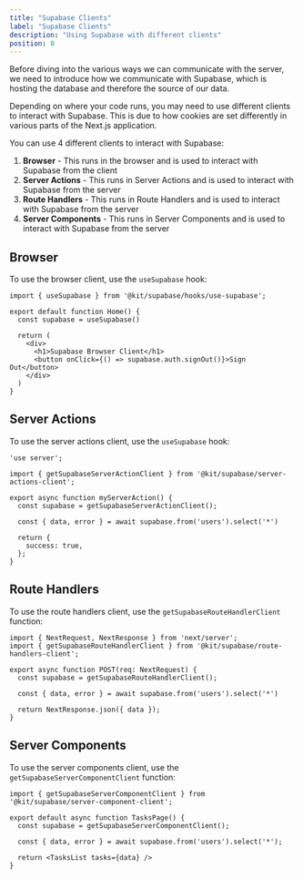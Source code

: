```yaml
---
title: "Supabase Clients"
label: "Supabase Clients"
description: "Using Supabase with different clients"
position: 0
---
```


Before diving into the various ways we can communicate with the server, we need to introduce how we communicate with Supabase, which is hosting the database and therefore the source of our data.

Depending on where your code runs, you may need to use different clients to interact with Supabase. This is due to how cookies are set differently in various parts of the Next.js application.

You can use 4 different clients to interact with Supabase:

1. **Browser** - This runs in the browser and is used to interact with Supabase from the client
2. **Server Actions** - This runs in Server Actions and is used to interact with Supabase from the server
3. **Route Handlers** - This runs in Route Handlers and is used to interact with Supabase from the server
4. **Server Components** - This runs in Server Components and is used to interact with Supabase from the server

## Browser

To use the browser client, use the `useSupabase` hook:

```tsx
import { useSupabase } from '@kit/supabase/hooks/use-supabase';

export default function Home() {
  const supabase = useSupabase()

  return (
    <div>
      <h1>Supabase Browser Client</h1>
      <button onClick={() => supabase.auth.signOut()}>Sign Out</button>
    </div>
  )
}
```

## Server Actions

To use the server actions client, use the `useSupabase` hook:

```tsx
'use server';

import { getSupabaseServerActionClient } from '@kit/supabase/server-actions-client';

export async function myServerAction() {
  const supabase = getSupabaseServerActionClient();

  const { data, error } = await supabase.from('users').select('*')

  return {
    success: true,
  };
}
```

## Route Handlers

To use the route handlers client, use the `getSupabaseRouteHandlerClient` function:

```tsx
import { NextRequest, NextResponse } from 'next/server';
import { getSupabaseRouteHandlerClient } from '@kit/supabase/route-handlers-client';

export async function POST(req: NextRequest) {
  const supabase = getSupabaseRouteHandlerClient();

  const { data, error } = await supabase.from('users').select('*')

  return NextResponse.json({ data });
}
```

## Server Components

To use the server components client, use the `getSupabaseServerComponentClient` function:

```tsx
import { getSupabaseServerComponentClient } from '@kit/supabase/server-component-client';

export default async function TasksPage() {
  const supabase = getSupabaseServerComponentClient();

  const { data, error } = await supabase.from('users').select('*');

  return <TasksList tasks={data} />
}
```